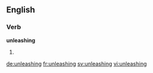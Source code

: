==English==

===Verb===
'''unleashing'''

# {{present participle of|unleash}}

[[de:unleashing]]
[[fr:unleashing]]
[[sv:unleashing]]
[[vi:unleashing]]